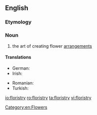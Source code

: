 ==English==
{{wikipedia}}
===Etymology===
{{suffix|florist|ry}}

===Noun===
{{en-noun|-}}

# the art of creating flower [[arrangement]]s

====Translations====
{{trans-top|the art of creating flower arrangements}}
* German: {{t+|de|Floristik|f}}
* Irish: {{t-|ga|bláthadóireacht|f}}
{{trans-mid}}
* Romanian: {{t|ro|floristică|f}}
* Turkish: {{t-|tr|çiçekçilik}}
{{trans-bottom}}

[[Category:en:Flowers]]

[[io:floristry]]
[[ro:floristry]]
[[ta:floristry]]
[[vi:floristry]]